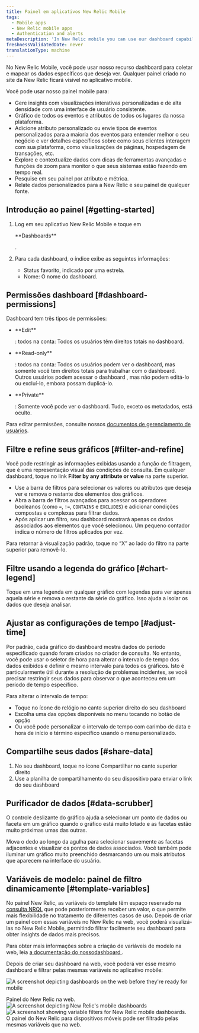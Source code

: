 ```yaml
---
title: Painel em aplicativos New Relic Mobile
tags:
  - Mobile apps
  - New Relic mobile apps
  - Authentication and alerts
metaDescription: 'In New Relic mobile you can use our dashboard capability to gather and chart the specific data you want to see, the way you want to see it, from anywhere in our platform.'
freshnessValidatedDate: never
translationType: machine
---
```


No New Relic Mobile, você pode usar nosso recurso dashboard para coletar e mapear os dados específicos que deseja ver. Qualquer painel criado no site da New Relic ficará visível no aplicativo mobile.

Você pode usar nosso painel mobile para:

* Gere insights com visualizações interativas personalizadas e de alta densidade com uma interface de usuário consistente.
* Gráfico de todos os eventos e atributos de todos os lugares da nossa plataforma.
* Adicione atributo personalizado ou envie tipos de eventos personalizados para a maioria dos eventos para entender melhor o seu negócio e ver detalhes específicos sobre como seus clientes interagem com sua plataforma, como visualizações de páginas, hospedagem de transações, etc.
* Explore e contextualize dados com dicas de ferramentas avançadas e funções de zoom para monitor o que seus sistemas estão fazendo em tempo real.
* Pesquise em seu painel por atributo e métrica.
* Relate dados personalizados para a New Relic e seu painel de qualquer fonte.

## Introdução ao painel [#getting-started]

1. Log em seu aplicativo New Relic Mobile e toque em

   <DNT>
     **Dashboards**
   </DNT>

   .

2. Para cada dashboard, o índice exibe as seguintes informações:

   * Status favorito, indicado por uma estrela.
   * Nome: O nome do dashboard.

## Permissões dashboard [#dashboard-permissions]

Dashboard tem três tipos de permissões:

* <DNT>
    **Edit**
  </DNT>

  : todos na conta: Todos os usuários têm direitos totais no dashboard.

* <DNT>
    **Read-only**
  </DNT>

  : todos na conta: Todos os usuários podem ver o dashboard, mas somente você tem direitos totais para trabalhar com o dashboard. Outros usuários podem acessar o dashboard , mas não podem editá-lo ou excluí-lo, embora possam duplicá-lo.

* <DNT>
    **Private**
  </DNT>

  : Somente você pode ver o dashboard. Tudo, exceto os metadados, está oculto.

Para editar permissões, consulte nossos [documentos de gerenciamento de usuários](/docs/accounts/accounts-billing/new-relic-one-user-management/user-management-concepts/).

## Filtre e refine seus gráficos [#filter-and-refine]

Você pode restringir as informações exibidas usando a função de filtragem, que é uma representação visual das condições de consulta. Em qualquer dashboard, toque no link <DNT>**Filter by any attribute or value**</DNT> na parte superior.

* Use a barra de filtros para selecionar os valores ou atributos que deseja ver e remova o restante dos elementos dos gráficos.
* Abra a barra de filtros avançados para acessar os operadores booleanos (como `=`, `!=`, `CONTAINS` e `EXCLUDES`) e adicionar condições compostas e complexas para filtrar dados.
* Após aplicar um filtro, seu dashboard mostrará apenas os dados associados aos elementos que você selecionou. Um pequeno contador indica o número de filtros aplicados por vez.

Para retornar à visualização padrão, toque no “X” ao lado do filtro na parte superior para removê-lo.

## Filtre usando a legenda do gráfico [#chart-legend]

Toque em uma legenda em qualquer gráfico com legendas para ver apenas aquela série e remova o restante da série do gráfico. Isso ajuda a isolar os dados que deseja analisar.

## Ajustar as configurações de tempo [#adjust-time]

Por padrão, cada gráfico do dashboard mostra dados do período especificado quando foram criados no criador de consulta. No entanto, você pode usar o seletor de hora para alterar o intervalo de tempo dos dados exibidos e definir o mesmo intervalo para todos os gráficos. Isto é particularmente útil durante a resolução de problemas incidentes, se você precisar restringir seus dados para observar o que aconteceu em um período de tempo específico.

Para alterar o intervalo de tempo:

* Toque no ícone do relógio no canto superior direito do seu dashboard
* Escolha uma das opções disponíveis no menu tocando no botão de opção
* Ou você pode personalizar o intervalo de tempo com carimbo de data e hora de início e término específico usando o menu personalizado.

## Compartilhe seus dados [#share-data]

1. No seu dashboard, toque no ícone Compartilhar no canto superior direito
2. Use a planilha de compartilhamento do seu dispositivo para enviar o link do seu dashboard

## Purificador de dados [#data-scrubber]

O controle deslizante do gráfico ajuda a selecionar um ponto de dados ou faceta em um gráfico quando o gráfico está muito lotado e as facetas estão muito próximas umas das outras.

Mova o dedo ao longo da agulha para selecionar suavemente as facetas adjacentes e visualizar os pontos de dados associados. Você também pode iluminar um gráfico muito preenchido desmarcando um ou mais atributos que aparecem na interface do usuário.

## Variáveis de modelo: painel de filtro dinamicamente [#template-variables]

No painel New Relic, as variáveis do template têm espaço reservado na [consulta NRQL](/docs/query-your-data/nrql-new-relic-query-language/get-started/introduction-nrql-new-relics-query-language/) que pode posteriormente receber um valor, o que permite mais flexibilidade no tratamento de diferentes casos de uso. Depois de criar um painel com essas variáveis no New Relic na web, você poderá visualizá-las no New Relic Mobile, permitindo filtrar facilmente seu dashboard para obter insights de dados mais precisos.

Para obter mais informações sobre a criação de variáveis de modelo na web, leia [a documentação do nossodashboard ](/docs/query-your-data/explore-query-data/dashboards/introduction-dashboards/).

Depois de criar seu dashboard na web, você poderá ver esse mesmo dashboard e filtrar pelas mesmas variáveis no aplicativo mobile:

<img
  title="Web view of dashboards"
  alt="A screenshot depicting dashboards on the web before they're ready for mobile"
  src="/images/dashboards_screenshot-full_dashboards-to-prepare-for-mobile.webp"
/>

<figcaption>
  Painel do New Relic na web.
</figcaption>

<SideBySide>
  <Side>
    <img
      title="New Relic mobile dashboards"
      alt="A screenshot depicting New Relic's mobile dashboards"
      src="/images/dashboards_screenshot-full_mobile-dashboards.webp"
      style={{ width: "50%" }}
    />
  </Side>

  <Side>
    <img
      title="mobile dashboards filtered by variable"
      alt="A screenshot showing variable filters for New Relic mobile dashboards."
      src="/images/dashboards_screenshot-full_filter-mobile-dashboards-by-variable.webp"
      style={{ width: "50%" }}
    />
  </Side>
</SideBySide>

<figcaption>
  O painel do New Relic para dispositivos móveis pode ser filtrado pelas mesmas variáveis que na web.
</figcaption>
